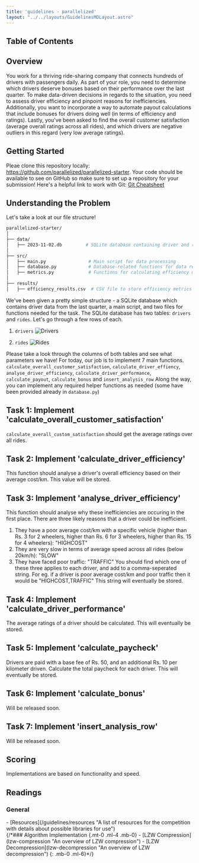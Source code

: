 ```yaml
---
title: 'guidelines - parallelized'
layout: "../../layouts/GuidelinesMDLayout.astro"
---
```


## Table of Contents

## Overview
You work for a thriving ride-sharing company that connects hundreds of drivers with passengers daily. As part of your role, you need to determine which drivers deserve bonuses based on their performance over the last quarter. To make data-driven decisions in regards to the situation, you need to assess driver efficiency and pinpoint reasons for inefficiencies. Additionally, you want to incorporate a way to automate payout calculations that include bonuses for drivers doing well (in terms of efficiency and ratings). Lastly, you've been asked to find the overall customer satisfaction (average overall ratings across all rides), and which drivers are negative outliers in this regard (very low average ratings).

## Getting Started
Pleae clone this repository locally: https://github.com/parallelized/parallelized-starter. Your code should be available to see on GitHub so make sure to set up a repository for your submission!
Here's a helpful link to work with Git: [Git Cheatsheet](https://education.github.com/git-cheat-sheet-education.pdf)

## Understanding the Problem
Let's take a look at our file structure!
```bash
parallelized-starter/
│
├── data/
│   ├── 2023-11-02.db         # SQLite database containing driver and ride data
│
├── src/
│   ├── main.py                # Main script for data processing
│   ├── database.py            # Database-related functions for data retrieval and insertion
│   ├── metrics.py             # Functions for calculating efficiency metrics
│
├── results/
│   ├── efficiency_results.csv  # CSV file to store efficiency metrics results
```
We've been given a pretty simple structure - a SQLite database which contains driver data from the last quarter, a main script, and two files for functions needed for the task.
The SQLite database has two tables: `drivers` and `rides`. Let's go through a few rows of each.
1. `drivers`
![Drivers](/guidelines/assets/drivers.png)

2. `rides`
![Rides](/guidelines/assets/rides.png)

Please take a look through the columns of both tables and see what parameters we have! For today, our job is to implement 
7 main functions. `calculate_overall_customer_satisfaction`, `calculate_driver_effiency`, `analyse_driver_efficiency`, `calculate_driver_performance`, `calculate_payout`, `calculate_bonus` and `insert_analysis_row`
Along the way, you can implement any required helper functions as needed (some have been provided already in `database.py`)

## Task 1: Implement 'calculate_overall_customer_satisfaction'
`calculate_overall_custom_satisfaction` should get the average ratings over all rides.

## Task 2: Implement 'calculate_driver_efficiency'
This function should analyse a driver's overall efficiency based on their average cost/km.
This value will be stored.


## Task 3: Implement 'analyse_driver_efficiency'
This function should analyse why these inefficiencies are occuring in the first place. There are three likely reasons that a driver could be inefficient.
1. They have a poor average cost/km with a specific vehicle (higher than Rs. 3 for 2 wheelers, higher than Rs. 6 for 3 wheelers, higher than Rs. 15 for 4 wheelers): "HIGHCOST"
2. They are very slow in terms of average speed across all rides (below 20km/h): "SLOW"
3. They have faced poor traffic: "TRAFFIC"
You should find which one of these three applies to each driver, and add to a comma-seperated string.
For eg. if a driver is poor average cost/km and poor traffic then it would be "HIGHCOST,TRAFFIC"
This string will eventually be stored. 

## Task 4: Implement 'calculate_driver_performance'
The average ratings of a driver should be calculated. This will eventually be stored.

## Task 5: Implement 'calculate_paycheck'
Drivers are paid with a base fee of Rs. 50, and an additional Rs. 10 per kilometer driven. Calculate the total paycheck for each driver. This will eventually be stored.

## Task 6: Implement 'calculate_bonus'
Will be released soon.

## Task 7: Implement 'insert_analysis_row'
Will be released soon.

## Scoring
Implementations are based on functionality and speed.

<h2 id="readings" class="!mb-2">Readings</h2>
<h3 id="general" class="!mb-0 !ml-4">General</h3>
<div class="child:!mb-0 child:!mt-1 child:!ml-6">
- [Resources](/guidelines/resources "A list of resources for the competition with details about possible libraries for use")
</div>
{/*### Algorithm Implementation {.mt-0 .ml-4 .mb-0}
- [LZW Compression](lzw-compression "An overview of LZW compression")
- [LZW Decompression](lzw-decompression "An overview of LZW decompression")
{: .mb-0 .ml-6}*/}
